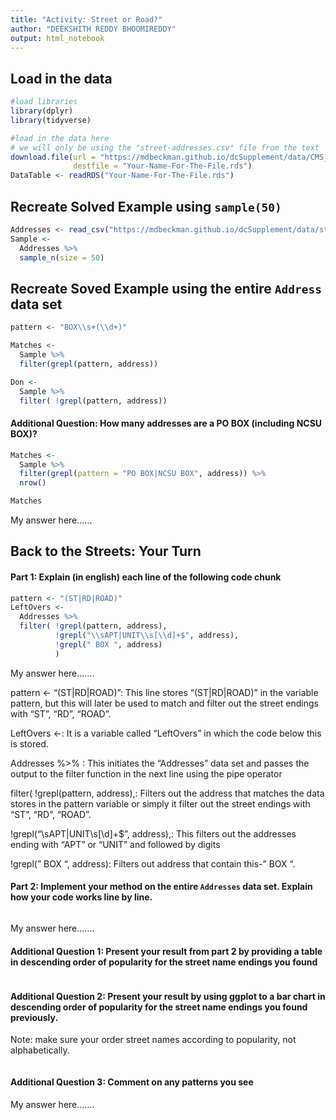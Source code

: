 ```yaml
---
title: "Activity: Street or Road?"
author: "DEEKSHITH REDDY BHOOMIREDDY"
output: html_notebook
---
```


## Load in the data

```r
#load libraries 
library(dplyr)
library(tidyverse)

#load in the data here 
# we will only be using the "street-addresses.csv" file from the text
download.file(url = "https://mdbeckman.github.io/dcSupplement/data/CMS_ProvidersSimple.rds",
              destfile = "Your-Name-For-The-File.rds")
DataTable <- readRDS("Your-Name-For-The-File.rds")


```

## Recreate Solved Example using `sample(50)`

```r
Addresses <- read_csv("https://mdbeckman.github.io/dcSupplement/data/street-addresses.csv")
Sample <- 
  Addresses %>%
  sample_n(size = 50)

```

## Recreate Soved Example using the entire `Address` data set

```r
pattern <- "BOX\\s+(\\d+)"

Matches <- 
  Sample %>% 
  filter(grepl(pattern, address))

Don <-
  Sample %>%
  filter( !grepl(pattern, address))

```

#### Additional Question: How many addresses are a PO BOX (including NCSU BOX)? 

```r
Matches <- 
  Sample %>% 
  filter(grepl(pattern = "PO BOX|NCSU BOX", address)) %>% 
  nrow()

Matches

```

My answer here...... 


## Back to the Streets: Your Turn

#### Part 1: Explain (in english) each line of the following code chunk

```r
pattern <- "(ST|RD|ROAD)"
LeftOvers <-
  Addresses %>% 
  filter( !grepl(pattern, address),
          !grepl("\\sAPT|UNIT\\s[\\d]+$", address),
          !grepl(" BOX ", address)
          )
```

My answer here.......

pattern <- "(ST|RD|ROAD)": This line stores "(ST|RD|ROAD)" in the variable pattern, but this will later be used to match and filter out the street endings with "ST", "RD", "ROAD".

LeftOvers <-: It is a variable called "LeftOvers" in which the code below this is stored.

Addresses %>% : This initiates the "Addresses" data set and passes the output to the filter function in the next line using the pipe operator

filter( !grepl(pattern, address),: Filters out the address that matches the data stores in the pattern variable or simply it filter out the street endings with "ST", "RD", "ROAD".

!grepl("\\sAPT|UNIT\\s[\\d]+$", address),: This filters out the addresses ending with "APT" or "UNIT" and followed by digits

!grepl(" BOX ", address): Filters out address that contain this- " BOX ".

#### Part 2: Implement your method on the entire `Addresses` data set. Explain how your code works line by line.

```r



```

My answer here.......

#### Additional Question 1: Present your result from part 2 by providing a table in descending order of popularity for the street name endings you found

```r


```

#### Additional Question 2: Present your result by using ggplot to a bar chart in descending order of popularity for the street name endings you found previously.

Note: make sure your order street names according to popularity, not alphabetically.

```r

```

#### Additional Question 3: Comment on any patterns you see

My answer here.......
